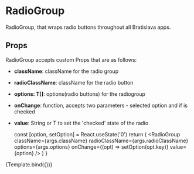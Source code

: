 
<Meta title="components/molecules/RadioGroup" decorators={[withDesign]} />

# RadioGroup

RadioGroup, that wraps radio buttons throughout all Bratislava apps.

## Props

RadioGroup accepts custom Props that are as follows:

- <b>className</b>: className for the radio group
- <b>radioClassName</b>: className for the radio button
- <b>options: T[]</b>: options(radio buttons) for the radiogroup
- <b>onChange</b>: function, accepts two parameters - selected option and if is checked
- <b>value</b>: String or T to set the 'checked' state of the radio

  const [option, setOption] = React.useState('0')
  return (
    <RadioGroup
      className={args.className}
      radioClassName={args.radioClassName}
      options={args.options}
      onChange={(opt) => setOption(opt.key)}
      value={option}
    />
  )
}

<Canvas>
  <Story
    name="RadioGroup"
    parameters={{
      design: {
        type: 'figma',
        url: '',
      },
    }}
    args={{
      className: 'space-y-2',
      radioClassName: ' ',
      options: [
        { key: '0', title: 'radio-1' },
        { key: '1', title: 'radio-2' },
      ],
    }}
  >
    {Template.bind({})}
  </Story>
</Canvas>

<ArgsTable of={RadioGroup} />
